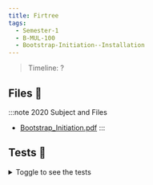 ```yaml
---
title: Firtree
tags:
  - Semester-1
  - B-MUL-100
  - Bootstrap-Initiation--Installation
---
```

> Timeline: ?


## Files 📂

:::note 2020 Subject and Files
- [Bootstrap_Initiation.pdf](https://github.com/Studio-17/Epitech-Subjects/raw/main/Semester-1/B-MUL-100/Bootstrap-Initiation--Installation/Bootstrap_Initiation.pdf)
:::

## Tests 🤖
<details>
  <summary>Toggle to see the tests</summary>
  <div>
Yo
  </div>
</details>
